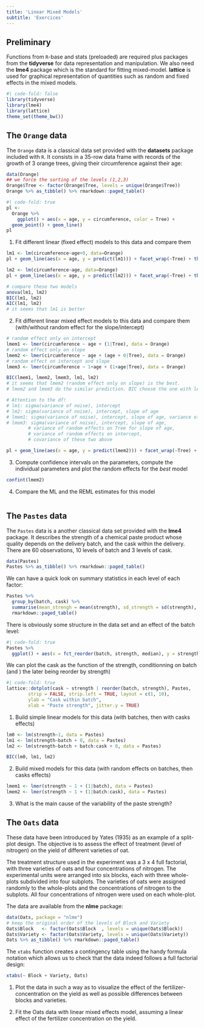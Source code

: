 ```yaml
---
title: 'Linear Mixed Models'
subtitle: 'Exercices'
---
```


## Preliminary {.unnumbered}

Functions from `R`-base and stats (preloaded) are required plus packages from the **tidyverse** for data representation and manipulation. We also need the **lme4** package which is the standard for fitting mixed-model. **lattice** is used for graphical representation of quantities such as random and fixed effects in the mixed models.

```r
#| code-fold: false
library(tidyverse)
library(lme4)
library(lattice)
theme_set(theme_bw())
```


## The `Orange` data

The `Orange` data is a classical data set provided with the **datasets** package included with `R`. It consists in a 35-row data frame with  records of the growth of 3 orange trees, giving their circumference against their age: 


```r
data(Orange)
## we force the sorting of the levels (1,2,3)
Orange$Tree <- factor(Orange$Tree, levels = unique(Orange$Tree))
Orange %>% as_tibble() %>% rmarkdown::paged_table()
```

```r
#| code-fold: true
pl <- 
  Orange %>% 
    ggplot() + aes(x = age, y = circumference, color = Tree) + 
  geom_point() + geom_line() 
pl
```

1. Fit different linear (fixed effect) models to this data and compare them
```r
lm1 <- lm(circumference~age+0, data=Orange) 
pl + geom_line(aes(x = age, y = predict(lm1))) + facet_wrap(~Tree) + theme_bw()
```
```r
lm2 <- lm(circumference~age, data=Orange) 
pl + geom_line(aes(x = age, y = predict(lm2))) + facet_wrap(~Tree) + theme_bw()
```
```r
# compare these two models 
anova(lm1, lm2)
BIC(lm1, lm2)
AIC(lm1, lm2)
# it seems that lm1 is better 
```

2. Fit different linear mixed effect models to this data and compare them (with/without random effect for the slope/intercept)
```r
# random effect only on intercept
lmem1 <- lmer(circumference ~ age + (1|Tree), data = Orange) 
# random effect only on slope
lmem2 <- lmer(circumference ~ age + (age + 0|Tree), data = Orange)
# random effect on intercept and slope
lmem3 <- lmer(circumference ~ 1+age + (1+age|Tree), data = Orange)
```
```r
BIC(lmem1, lmem2, lmem3, lm1, lm2)
# it seems that lmem2 (random effect only on slope) is the best.
# lmem2 and lmem3 do the similar prediction. BIC choose the one with less parameters. 

# Attention to the df! 
# lm1: sigma(variance of noise), intercept
# lm2: sigma(variance of noise), intercept, slope of age
# lmem1: sigma(variance of noise), intercept, slope of age, variance of random effects on Tree for intercept 
# lmem3: sigma(variance of noise), intercept, slope of age, 
        # variance of random effects on Tree for slope of age, 
        # variance of random effects on intercept,
        # covariance of these two above
```

```r
pl + geom_line(aes(x = age, y = predict(lmem2))) + facet_wrap(~Tree) + theme_bw()
```

3. Compute confidence intervals on the parameters, compute the individual parameters and plot the random effects for the *best* model
```r
confint(lmem2)
```

4. Compare the ML and the REML estimates for this model
```r

```

## The `Pastes` data

The `Pastes` data is a another classical data set provided with the **lme4** package. It describes the 
strength of a chemical paste product whose quality depends on the delivery batch, and the cask within the delivery. There are 60 observations, 10 levels of batch and 3 levels of cask.

```r
data(Pastes)
Pastes %>% as_tibble() %>% rmarkdown::paged_table()
```
We can have a quick look on summary statistics in each level of each factor:

```r
Pastes %>% 
  group_by(batch, cask) %>% 
  summarise(mean_strengh = mean(strength), sd_strength = sd(strength), n_replicat = n()) %>% 
  rmarkdown::paged_table()
```

There is obviously some structure in the data set and an effect of the batch level:

```r
#| code-fold: true
Pastes %>% 
  ggplot() + aes(x = fct_reorder(batch, strength, median), y = strength) + geom_boxplot() + geom_jitter()
```

We can plot the cask as the function of the strength, conditionning on batch (and )
the later being reorder by strength)

```r
#| code-fold: true
lattice::dotplot(cask ~ strength | reorder(batch, strength), Pastes,
        strip = FALSE, strip.left = TRUE, layout = c(1, 10),
        ylab = "Cask within batch",
        xlab = "Paste strength", jitter.y = TRUE)
```

1. Build simple linear models for this data (with batches, then with casks effects)
```r
lm0 <- lm(strength~1, data = Pastes)
lm1 <- lm(strength~batch + 0, data = Pastes)
lm2 <- lm(strength~batch + batch:cask + 0, data = Pastes)
```

```r
BIC(lm0, lm1, lm2)
```

2. Build mixed models for this data (with random effects on batches, then casks effects)
```r
lmem1 <- lmer(strength ~ 1 + (1|batch), data = Pastes) 
lmem2 <- lmer(strength ~ 1 + (1|batch:cask), data = Pastes) 
```

3. What is the main cause of the variability of the paste strength?

## The `Oats` data

These data have been introduced by Yates (1935) as an example of a split-plot design. The objective is to assess the effect of treatment (level of nitrogen) on the yield of different varieties of oat.

The treatment structure used in the experiment was a 3 x 4 full factorial, with three varieties of oats and four concentrations of nitrogen. The experimental units were arranged into six blocks, each with three whole-plots subdivided into four subplots. The varieties of oats were assigned randomly to the whole-plots and the concentrations of nitrogen to the subplots. All four concentrations of nitrogen were used on each whole-plot.

The data are available from the **nlme** package:

```r
data(Oats, package = "nlme")
# keep the original order of the levels of Block and Variety
Oats$Block   <- factor(Oats$Block  , levels = unique(Oats$Block))  
Oats$Variety <- factor(Oats$Variety, levels = unique(Oats$Variety))
Oats %>% as_tibble() %>% rmarkdown::paged_table()
```
The `xtabs` function creates a contingency table using the handy formula notation which allows us to check that the data indeed follows a full factorial design:

```r
xtabs(~ Block + Variety, Oats)
```

1. Plot the data in such a way as to visualize the effect of the fertilizer-concentration on the yield as well as possible differences between blocks and varieties.

2. Fit the Oats data with linear mixed effects model, assuming a linear effect of the fertilizer concentration on the yield.
